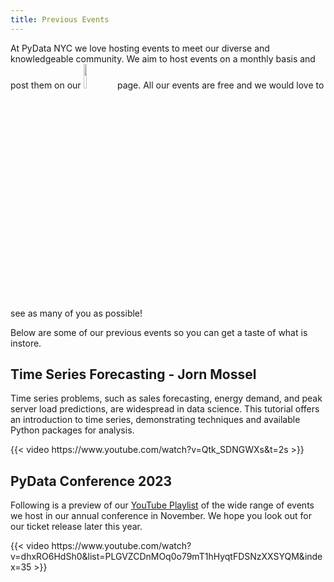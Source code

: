 ```yaml
---
title: Previous Events
---
```


At PyData NYC we love hosting events to meet our diverse and knowledgeable community. We aim to host events on a monthly basis and post them on our [![](/assets/meetup.svg){width=10%}](https://www.meetup.com/pydatanyc/){fig-alt="Meetup logo and link"}
 page. All our events are free and we would love to see as many of you as possible!

Below are some of our previous events so you can get a taste of what is instore.

## Time Series Forecasting - Jorn Mossel

Time series problems, such as sales forecasting, energy demand, and peak server load predictions, are widespread in data science. This tutorial offers an introduction to time series, demonstrating techniques and available Python packages for analysis.

{{< video https://www.youtube.com/watch?v=Qtk_SDNGWXs&t=2s >}}
<!-- <iframe width="560" height="315" src="https://www.youtube.com/watch?v=Qtk_SDNGWXs&t=2s" frameborder="0" allow="accelerometer; autoplay; encrypted-media; gyroscope; picture-in-picture" allowfullscreen></iframe> -->

<!-- ### Photos -->

<!-- ![Event 1 Photo 1](path/to/photo1.jpg)
![Event 1 Photo 2](path/to/photo2.jpg) -->

## PyData Conference 2023

Following is a preview of our [YouTube Playlist](https://www.youtube.com/playlist?list=PLGVZCDnMOq0o79mT1hHyqtFDSNzXXSYQM) of the wide range of events we host in our annual conference in November. We hope you look out for our ticket release later this year.

{{< video https://www.youtube.com/watch?v=dhxRO6HdSh0&list=PLGVZCDnMOq0o79mT1hHyqtFDSNzXXSYQM&index=35 >}}